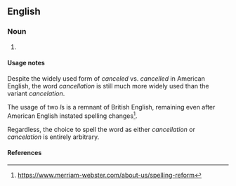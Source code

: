 ==English==

===Noun===
{{en-noun|~}}

# {{alternative spelling of|cancellation|lang=en}}

====Usage notes====
Despite the widely used form of ''canceled'' vs. ''cancelled'' in American English, the word ''cancellation'' is still much more widely used than the variant ''cancelation''.

The usage of two ''l''s is a remnant of British English, remaining even after American English instated spelling changes<ref>https://www.merriam-webster.com/about-us/spelling-reform</ref>.

Regardless, the choice to spell the word as either ''cancellation'' or ''cancelation'' is entirely arbitrary.

====References====
<references />